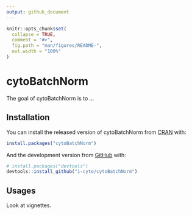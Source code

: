 ```yaml
---
output: github_document
---
```


<!-- README.md is generated from README.Rmd. Please edit that file -->

```r
knitr::opts_chunk$set(
  collapse = TRUE,
  comment = "#>",
  fig.path = "man/figures/README-",
  out.width = "100%"
)
```

# cytoBatchNorm

<!-- badges: start -->
<!-- badges: end -->

The goal of cytoBatchNorm is to ...

## Installation

You can install the released version of cytoBatchNorm from [CRAN](https://CRAN.R-project.org) with:

``` r
install.packages("cytoBatchNorm")
```

And the development version from [GitHub](https://github.com/) with:

``` r
# install.packages("devtools")
devtools::install_github("i-cyto/cytoBatchNorm")
```

## Usages

Look at vignettes.
